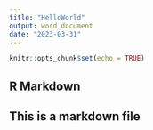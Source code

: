 ---
title: "HelloWorld"
output: word_document
date: "2023-03-31"
---

```{r setup, include=FALSE}
knitr::opts_chunk$set(echo = TRUE)
```

## R Markdown

## This is a markdown file